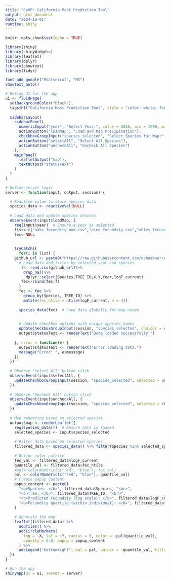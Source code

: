```yaml
---
title: "CaMP: California Mast Prediction Tool"
output: html_document
date: "2024-10-01"
runtime: shiny
---
```


```r
knitr::opts_chunk$set(echo = TRUE)
```


``` r
library(shiny)
library(shinyWidgets)
library(leaflet)
library(dplyr)
library(showtext)
library(tidyr)

font_add_google("Montserrat", "MS")
showtext_auto()

# Define UI for the app
ui <- fluidPage(
  setBackgroundColor("black"),
  tags$h1("California Mast Prediction Tool", style = "color: white; font-family: 'MS'"),
  
  sidebarLayout(
    sidebarPanel(
      numericInput("year", "Select Year:", value = 2010, min = 1990, max = 2020),
      actionButton("loadMap", "Load and Map Precipitation"),
      checkboxGroupInput("species_selected", "Select Species for Map:", choices = NULL),
      actionButton("selectAll", "Select All Species"),
      actionButton("uncheckAll", "Uncheck All Species")
    ),
    mainPanel(
      leafletOutput("map"),
      textOutput("statusText")
    )
  )
)

# Define server logic
server <- function(input, output, session) {

  # Reactive value to store species data
  species_data <- reactiveVal(NULL)
  
  # Load data and update species choices
  observeEvent(input$loadMap, {
    req(input$year)  # Ensure a year is selected
    list<-c("oaks_fecundity_mod.csv","pine_fecundity.csv","abies_fecundity.csv")
    fec<-NULL
    
    
    tryCatch({
      for(i in list) {
    github_url <- paste0("https://raw.githubusercontent.com/dchuebner/calMASTIFcone/main/",i)
      # Load data and filter by selected year and species
       f<- read.csv(github_url)%>%
        drop_na()%>%
         dplyr::select(Species,TREE_ID,X,Y,Year,logF_current)
       fec<-rbind(fec,f)
      }
      fec <- fec %>%
        group_by(Species, TREE_ID) %>%
        mutate(fec_ntile = ntile(logF_current, n = 4))
      
      species_data(fec)  # Save data globally for map usage

      
      # Update checkbox options with unique species names
      updateCheckboxGroupInput(session, "species_selected", choices = unique(fec$Species))
      output$statusText <- renderText("Data loaded successfully.")
      
    }, error = function(e) {
      output$statusText <- renderText("Error loading data.")
      message("Error: ", e$message)
    })
  })
  
  # Observe "Select All" button click
  observeEvent(input$selectAll, {
    updateCheckboxGroupInput(session, "species_selected", selected = unique(species_data()$Species))
  })
  
  # Observe "Uncheck All" button click
  observeEvent(input$uncheckAll, {
    updateCheckboxGroupInput(session, "species_selected", selected = character(0))
  })
  
  # Map rendering based on selected species
  output$map <- renderLeaflet({
    req(species_data())  # Ensure data is loaded
    selected_species <- input$species_selected
    
    # Filter data based on selected species
    filtered_data <- species_data() %>% filter(Species %in% selected_species)
    
    # Define color palette
    fec_val <- filtered_data$logF_current
    quantile_val <- filtered_data$fec_ntile
    #pal<-colorNumeric(c("red", "blue"), fec_val)
    pal <- colorNumeric(c("red", "blue"), quantile_val)
    # Create popup content
    popup_content <- paste0(
      "<b>Species: </b>", filtered_data$Species, "<br>",
      "<b>Tree: </b>", filtered_data$TREE_ID, "<br>",
      "<b>Predicted Fecundity (log scale): </b>", filtered_data$logF_current, "<br>",
      "<b>Fecundity quartile (within individual): </b>", filtered_data$fec_ntile, "<br>"
    )
    
    # Generate the map
    leaflet(filtered_data) %>%
      addTiles() %>%
      addCircleMarkers(
        lng = ~X, lat = ~Y, radius = 3, color = ~pal(quantile_val),
        opacity = 0.8, popup = popup_content
      ) %>%
      addLegend("bottomright", pal = pal, values = ~quantile_val, title = "", opacity = 1)
  })
}

# Run the app
shinyApp(ui = ui, server = server)

```

